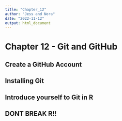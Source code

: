 ```yaml
---
title: "Chapter_12"
author: "Jess and Nora"
date: "2022-11-12"
output: html_document
---
```


# Chapter 12 - Git and GitHub

## Create a GitHub Account

## Installing Git

## Introduce yourself to Git in R

## DONT BREAK R!!